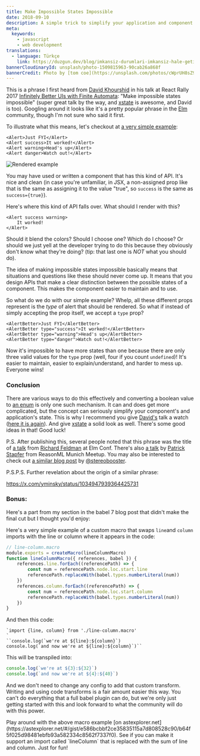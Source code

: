 ```yaml
---
title: Make Impossible States Impossible
date: 2018-09-10
description: A simple trick to simplify your application and component state
meta:
  keywords:
    - javascript
    - web development
translations:
  - language: Türkçe
    link: https://duzgun.dev/blog/imkansiz-durumlari-imkansiz-hale-getirin
bannerCloudinaryId: unsplash/photo-1509815963-90cab26a868f
bannerCredit: Photo by [tom coe](https://unsplash.com/photos/cWprUH8sZ9M)
---
```


This is a phrase I first heard from
[David Khourshid](https://x.com/DavidKPiano) in his talk at React Rally
2017 [Infinitely Better UIs with Finite Automata](https://youtu.be/VU1NKX6Qkxc):
"Make impossible states impossible" (super great talk by the way, and
[xstate](https://github.com/davidkpiano/xstate) is awesome, and David is too).
Googling around it looks like it's a pretty popular phrase in the
[Elm](http://elm-lang.org) community, though I'm not sure who said it first.

To illustrate what this means, let's checkout at
[a very simple example](https://codesandbox.io/s/j71ljpvvww):

```tsx
<Alert>Just FYI</Alert>
<Alert success>It worked!</Alert>
<Alert warning>Head's up</Alert>
<Alert danger>Watch out!</Alert>
```

![Rendered example](https://res.cloudinary.com/kentcdodds-com/image/upload/v1625033096/kentcdodds.com/content/blog/make-impossible-states-impossible/0.png)

You may have used or written a component that has this kind of API. It's nice
and clean (in case you're unfamiliar, in JSX, a non-assigned prop like that is
the same as assigning it to the value "true", so `success` is the same as
`success={true}`).

Here's where this kind of API falls over. What should I render with this?

```tsx
<Alert success warning>
	It worked!
</Alert>
```

Should it blend the colors? Should I choose one? Which do I choose? Or should we
just yell at the developer trying to do this because they obviously don't know
what they're doing? (tip: that last one is _NOT_ what you should do).

The idea of making impossible states impossible basically means that situations
and questions like these should never come up. It means that you design APIs
that make a clear distinction between the possible states of a component. This
makes the component easier to maintain and to use.

So what do we do with our simple example? Whelp, all these different props
represent is the _type_ of alert that should be rendered. So what if instead of
simply accepting the prop itself, we accept a `type` prop?

```tsx
<AlertBetter>Just FYI</AlertBetter>
<AlertBetter type="success">It worked!</AlertBetter>
<AlertBetter type="warning">Head's up</AlertBetter>
<AlertBetter type="danger">Watch out!</AlertBetter>
```

Now it's impossible to have more states than one because there are only three
valid values for the `type` prop (well, four if you count `undefined`)! It's
easier to maintain, easier to explain/understand, and harder to mess up.
Everyone wins!

### Conclusion

There are various ways to do this effectively and converting a boolean value to
[an enum](https://en.wikipedia.org/wiki/Enumerated_type) is only one such
mechanism. It can and does get more complicated, but the concept can seriously
simplify your component's and application's state. This is why I recommend you
give [David's](https://x.com/DavidKPiano) talk a watch
([here it is again](https://youtu.be/VU1NKX6Qkxc)). And give
[xstate](https://github.com/davidkpiano/xstate) a solid look as well. There's
some good ideas in that! Good luck!

P.S. After publishing this, several people noted that this phrase was the title
of [a talk](https://youtu.be/IcgmSRJHu_8) from
[Richard Feldman](https://x.com/rtfeldman) at Elm Conf. There's also
[a talk](https://youtu.be/P7dTPoxCg4w) by
[Patrick Stapfer](https://x.com/ryyppy) from ReasonML Munich Meetup. You
may also be interested to check out
[a similar blog post](https://github.com/stereobooster/pragmatic-types/blob/master/posts/making-impossible-states-impossible.md)
by [@stereobooster](https://x.com/stereobooster).

P.S.P.S. Further revelation about the origin of a similar phrase:

https://x.com/yminsky/status/1034947939364425731

### Bonus:

Here's a part from my section in the babel 7 blog post that didn't make the
final cut but I thought you'd enjoy:

Here's a very simple example of a custom macro that swaps `line`and `column`
imports with the line or column where it appears in the code:

```js
// line-column.macro
module.exports = createMacro(lineColumnMacro)
function lineColumnMacro({ references, babel }) {
	references.line.forEach((referencePath) => {
		const num = referencePath.node.loc.start.line
		referencePath.replaceWith(babel.types.numberLiteral(num))
	})
	references.column.forEach((referencePath) => {
		const num = referencePath.node.loc.start.column
		referencePath.replaceWith(babel.types.numberLiteral(num))
	})
}
```

And then this code:

```
`import {line, column} from './line-column.macro'
`
``console.log(`we're at ${line}:${column}`)
console.log(`and now we're at ${line}:${column}`)``
```

This will be transpiled into:

```js
console.log(`we're at ${3}:${32}`)
console.log(`and now we're at ${4}:${40}`)
```

And we don't need to change any config to add that custom transform. Writing and
using code transforms is a fair amount easier this way. You can't do everything
that a full babel plugin can do, but we're only just getting started with this
and look forward to what the community will do with this power.

<callout-info>
	Play around with the above macro example [on
	astexplorer.net](https://astexplorer.net/#/gist/e586bcbbf2ce35835115a7d808528c90/b64f5f025d98481ebfb93a582334c8562f7337f0).
	See if you can make it support an import called `lineColumn` that is replaced
	with the sum of line and column. Just for fun!
</callout-info>
